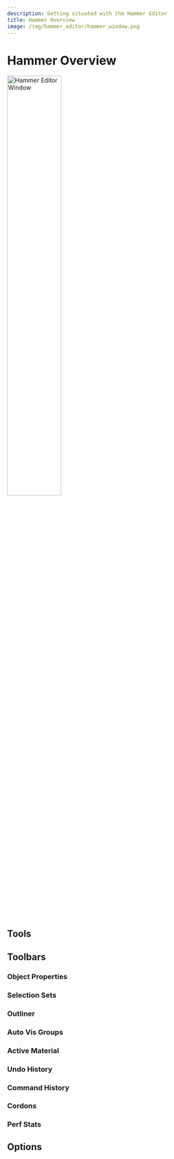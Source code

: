 ```yaml
---
description: Getting situated with the Hammer Editor
title: Hammer Overview
image: /img/hammer_editor/hammer_window.png
---
```




# Hammer Overview

<img src="/img/hammer_editor/hammer_window.png" alt="Hammer Editor Window" width="50%"/>


## Tools


## Toolbars

### Object Properties

### Selection Sets

### Outliner

### Auto Vis Groups

### Active Material

### Undo History

### Command History

### Cordons

### Perf Stats

## Options

















